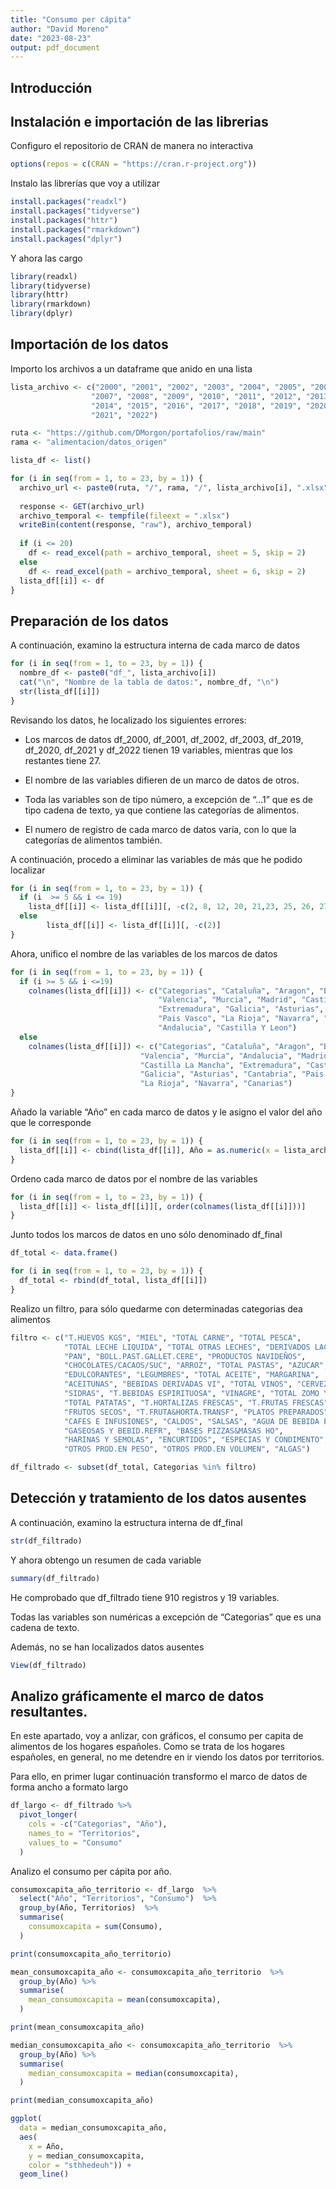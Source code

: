 ```yaml
---
title: "Consumo per cápita"
author: "David Moreno"
date: "2023-08-23"
output: pdf_document
---
```

## Introducción

## Instalación e importación de las librerias

Configuro el repositorio de CRAN de manera no interactiva

```r
options(repos = c(CRAN = "https://cran.r-project.org"))
```

Instalo las librerías que voy a utilizar

```r
install.packages("readxl")
install.packages("tidyverse")
install.packages("httr")
install.packages("rmarkdown")
install.packages("dplyr")
```

Y ahora las cargo

```r
library(readxl)
library(tidyverse)
library(httr)
library(rmarkdown)
library(dplyr)
```

## Importación de los datos

Importo los archivos a un dataframe que anido en una lista

```r

lista_archivo <- c("2000", "2001", "2002", "2003", "2004", "2005", "2006",
                  "2007", "2008", "2009", "2010", "2011", "2012", "2013",
                  "2014", "2015", "2016", "2017", "2018", "2019", "2020",
                  "2021", "2022")

ruta <- "https://github.com/DMorgon/portafolios/raw/main"
rama <- "alimentacion/datos_origen"

lista_df <- list()

for (i in seq(from = 1, to = 23, by = 1)) {
  archivo_url <- paste0(ruta, "/", rama, "/", lista_archivo[i], ".xlsx")
  
  response <- GET(archivo_url)
  archivo_temporal <- tempfile(fileext = ".xlsx")
  writeBin(content(response, "raw"), archivo_temporal)
  
  if (i <= 20)
    df <- read_excel(path = archivo_temporal, sheet = 5, skip = 2)
  else
    df <- read_excel(path = archivo_temporal, sheet = 6, skip = 2)
  lista_df[[i]] <- df
}

```
## Preparación de los datos

A continuación, examino la estructura interna de cada marco de datos

```r
for (i in seq(from = 1, to = 23, by = 1)) {
  nombre_df <- paste0("df_", lista_archivo[i])
  cat("\n", "Nombre de la tabla de datos:", nombre_df, "\n")
  str(lista_df[[i]])
}
```

Revisando los datos, he localizado los siguientes errores:

- Los marcos de datos df_2000, df_2001, df_2002, df_2003, df_2019, df_2020, df_2021 y df_2022 tienen 19 variables, mientras que los restantes tiene 27.

- El nombre de las variables difieren de un marco de datos de otros. 

- Toda las variables son de tipo número, a excepción de  "...1" que es de tipo cadena de texto, ya que contiene las categorías de alimentos.

- El numero de registro de cada marco de datos varía, con lo que la categorías de alimentos también.

A continuación, procedo a eliminar las variables de más que he podido localizar

```r
for (i in seq(from = 1, to = 23, by = 1)) {
  if (i  >= 5 && i <= 19)
    lista_df[[i]] <- lista_df[[i]][, -c(2, 8, 12, 20, 21,23, 25, 26, 27)]
  else
        lista_df[[i]] <- lista_df[[i]][, -c(2)]
}
```

Ahora, unifico el nombre de las variables de los marcos de datos

```r
for (i in seq(from = 1, to = 23, by = 1)) {
  if (i >= 5 && i <=19)
    colnames(lista_df[[i]]) <- c("Categorias", "Cataluña", "Aragon", "Baleares",
                                 "Valencia", "Murcia", "Madrid", "Castilla La Mancha",
                                 "Extremadura", "Galicia", "Asturias", "Cantabria",
                                 "Pais Vasco", "La Rioja", "Navarra", "Canarias",
                                 "Andalucia", "Castilla Y Leon")
  else
    colnames(lista_df[[i]]) <- c("Categorias", "Cataluña", "Aragon", "Baleares",
                             "Valencia", "Murcia", "Andalucia", "Madrid",
                             "Castilla La Mancha", "Extremadura", "Castilla Y Leon",
                             "Galicia", "Asturias", "Cantabria", "Pais Vasco",
                             "La Rioja", "Navarra", "Canarias")
}
```

Añado la variable "Año" en cada marco de datos y le asigno el valor del año que le corresponde

```r
for (i in seq(from = 1, to = 23, by = 1)) {
  lista_df[[i]] <- cbind(lista_df[[i]], Año = as.numeric(x = lista_archivo[[i]]))
}
```

Ordeno cada marco de datos por el nombre de las variables

```r
for (i in seq(from = 1, to = 23, by = 1)) {
  lista_df[[i]] <- lista_df[[i]][, order(colnames(lista_df[[i]]))]
}
```

Junto todos los marcos de datos en uno sólo denominado df_final

```r
df_total <- data.frame()

for (i in seq(from = 1, to = 23, by = 1)) {
  df_total <- rbind(df_total, lista_df[[i]])
}
```

Realizo un filtro, para sólo quedarme con determinadas categorias dea alimentos

```r

filtro <- c("T.HUEVOS KGS", "MIEL", "TOTAL CARNE", "TOTAL PESCA",
            "TOTAL LECHE LIQUIDA", "TOTAL OTRAS LECHES", "DERIVADOS LACTEOS",
            "PAN", "BOLL.PAST.GALLET.CERE", "PRODUCTOS NAVIDEÑOS",
            "CHOCOLATES/CACAOS/SUC", "ARROZ", "TOTAL PASTAS", "AZUCAR",
            "EDULCORANTES", "LEGUMBRES", "TOTAL ACEITE", "MARGARINA",
            "ACEITUNAS", "BEBIDAS DERIVADAS VI", "TOTAL VINOS", "CERVEZAS",
            "SIDRAS", "T.BEBIDAS ESPIRITUOSA", "VINAGRE", "TOTAL ZOMO Y NECTAR",
            "TOTAL PATATAS", "T.HORTALIZAS FRESCAS", "T.FRUTAS FRESCAS",
            "FRUTOS SECOS", "T.FRUTA&HORTA.TRANSF", "PLATOS PREPARADOS",
            "CAFES E INFUSIONES", "CALDOS", "SALSAS", "AGUA DE BEBIDA ENVAS.",
            "GASEOSAS Y BEBID.REFR", "BASES PIZZAS&MASAS HO",
            "HARINAS Y SEMOLAS", "ENCURTIDOS", "ESPECIAS Y CONDIMENTO", "SAL",
            "OTROS PROD.EN PESO", "OTROS PROD.EN VOLUMEN", "ALGAS")

df_filtrado <- subset(df_total, Categorias %in% filtro)

```


## Detección y tratamiento de los datos ausentes

A continuación, examino la estructura interna de df_final

```r
str(df_filtrado)
```
Y ahora obtengo un resumen de cada variable

```r
summary(df_filtrado)
```
He comprobado que df_filtrado tiene 910 registros y 19 variables.

Todas las variables son numéricas a excepción de "Categorias" que es una cadena de texto.

Además, no se han localizados datos ausentes

```r
View(df_filtrado)
```


## Analizo  gráficamente el marco de datos resultantes.

En este apartado, voy a anlizar, con gráficos, el consumo per capita de alimentos de los hogares españoles. Como se trata de los hogares españoles, en general, no me detendre en ir viendo los datos por territorios.

Para ello, en primer lugar continuación transformo el marco de datos de forma ancho a formato largo

```r
df_largo <- df_filtrado %>%
  pivot_longer(
    cols = -c("Categorias", "Año"),
    names_to = "Territorios",
    values_to = "Consumo"
  )

```

Analizo el consumo per cápita por año.

```r
consumoxcapita_año_territorio <- df_largo  %>%
  select("Año", "Territorios", "Consumo")  %>%
  group_by(Año, Territorios)  %>%
  summarise(
    consumoxcapita = sum(Consumo),
  )

print(consumoxcapita_año_territorio)

mean_consumoxcapita_año <- consumoxcapita_año_territorio  %>%
  group_by(Año) %>%
  summarise(
    mean_consumoxcapita = mean(consumoxcapita),
  )

print(mean_consumoxcapita_año)

median_consumoxcapita_año <- consumoxcapita_año_territorio  %>%
  group_by(Año) %>%
  summarise(
    median_consumoxcapita = median(consumoxcapita),
  )

print(median_consumoxcapita_año)
```

```r
ggplot(
  data = median_consumoxcapita_año,
  aes(
    x = Año,
    y = median_consumoxcapita,
    color = "sthhedeuh")) +
  geom_line()
```


